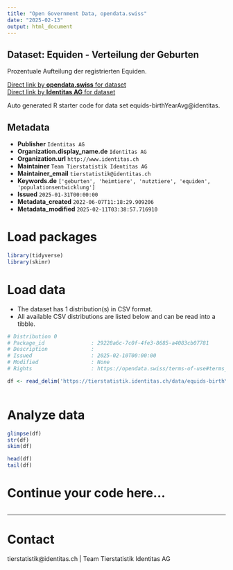 ```yaml
---
title: "Open Government Data, opendata.swiss"
date: "2025-02-13"
output: html_document
---
```


## Dataset: Equiden - Verteilung der Geburten

Prozentuale Aufteilung der registrierten Equiden.

[Direct link by **opendata.swiss** for dataset](https://opendata.swiss/de/dataset/equiden-verteilung-der-geburten)<br>
[Direct link by **Identitas AG** for dataset](https://tierstatistik.identitas.ch/)

Auto generated R starter code for data set equids-birthYearAvg@identitas.

## Metadata

- **Publisher** `Identitas AG`
- **Organization.display_name.de** `Identitas AG`
- **Organization.url** `http://www.identitas.ch`
- **Maintainer** `Team Tierstatistik Identitas AG`
- **Maintainer_email** `tierstatistik@identitas.ch`
- **Keywords.de** `['geburten', 'heimtiere', 'nutztiere', 'equiden', 'populationsentwicklung']`
- **Issued** `2025-01-31T00:00:00`
- **Metadata_created** `2022-06-07T11:18:29.909206`
- **Metadata_modified** `2025-02-11T03:38:57.716910`


# Load packages

```r

library(tidyverse)
library(skimr)

```

# Load data

-   The dataset has 1 distribution(s) in CSV format.
-   All available CSV distributions are listed below and can be read into a tibble.

```r

# Distribution 0
# Package_id               : 29228a6c-7c0f-4fe3-8685-a4083cb07781
# Description              : 
# Issued                   : 2025-02-10T00:00:00
# Modified                 : None
# Rights                   : https://opendata.swiss/terms-of-use#terms_by

df <- read_delim('https://tierstatistik.identitas.ch/data/equids-birthYearAvg.csv')



```

# Analyze data

```r

glimpse(df)
str(df)
skim(df)

head(df)
tail(df)

```

# Continue your code here...

```r

```

------------------------------------------------------------------------

# Contact

tierstatistik@identitas.ch | Team Tierstatistik Identitas AG
